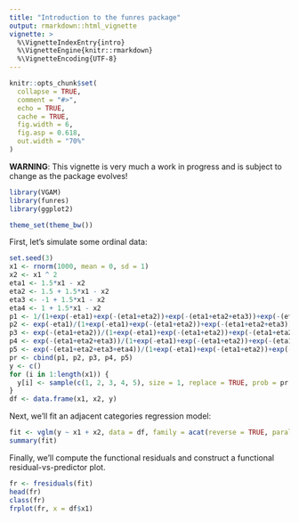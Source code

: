 ```yaml
---
title: "Introduction to the funres package"
output: rmarkdown::html_vignette
vignette: >
  %\VignetteIndexEntry{intro}
  %\VignetteEngine{knitr::rmarkdown}
  %\VignetteEncoding{UTF-8}
---
```


```r
knitr::opts_chunk$set(
  collapse = TRUE,
  comment = "#>",
  echo = TRUE,
  cache = TRUE,
  fig.width = 6,
  fig.asp = 0.618,
  out.width = "70%"
)
```

**WARNING**: This vignette is very much a work in progress and is subject to change as the package evolves!

```r
library(VGAM)
library(funres)
library(ggplot2)

theme_set(theme_bw())
```

First, let's simulate some ordinal data:
```r
set.seed(3)
x1 <- rnorm(1000, mean = 0, sd = 1)
x2 <- x1 ^ 2
eta1 <- 1.5*x1 - x2
eta2 <- 1.5 + 1.5*x1 - x2
eta3 <- -1 + 1.5*x1 - x2
eta4 <- 1 + 1.5*x1 - x2
p1 <- 1/(1+exp(-eta1)+exp(-(eta1+eta2))+exp(-(eta1+eta2+eta3))+exp(-(eta1+eta2+eta3+eta4)))
p2 <- exp(-eta1)/(1+exp(-eta1)+exp(-(eta1+eta2))+exp(-(eta1+eta2+eta3))+exp(-(eta1+eta2+eta3+eta4)))
p3 <- exp(-(eta1+eta2))/(1+exp(-eta1)+exp(-(eta1+eta2))+exp(-(eta1+eta2+eta3))+exp(-(eta1+eta2+eta3+eta4)))
p4 <- exp(-(eta1+eta2+eta3))/(1+exp(-eta1)+exp(-(eta1+eta2))+exp(-(eta1+eta2+eta3))+exp(-(eta1+eta2+eta3+eta4)))
p5 <- exp(-(eta1+eta2+eta3+eta4))/(1+exp(-eta1)+exp(-(eta1+eta2))+exp(-(eta1+eta2+eta3))+exp(-(eta1+eta2+eta3+eta4)))
pr <- cbind(p1, p2, p3, p4, p5)
y <- c()
for (i in 1:length(x1)) {
  y[i] <- sample(c(1, 2, 3, 4, 5), size = 1, replace = TRUE, prob = pr[i,]) 
}
df <- data.frame(x1, x2, y)
```

Next, we'll fit an adjacent categories regression model:
```r
fit <- vglm(y ~ x1 + x2, data = df, family = acat(reverse = TRUE, parallel = TRUE))
summary(fit)
```

Finally, we'll compute the functional residuals and construct a functional residual-vs-predictor plot.
```r
fr <- fresiduals(fit)
head(fr)
class(fr)
frplot(fr, x = df$x1)
```
